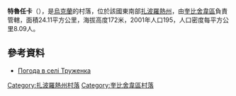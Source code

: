 {{coord|47|20|0|N|36|57|54|E|scale:100000|display=title}}

'''特魯任卡'''（{{lang-uk|Труженка}}），是[[烏克蘭|烏克蘭]]的村落，位於該國東南部[[扎波羅熱州|扎波羅熱州]]，由[[奎比舍韋區|奎比舍韋區]]負責管轄，面積24.11平方公里，海拔高度172米，2001年人口195，人口密度每平方公里8.09人。

==參考資料==
* [http://weather.in.ua/ua/zaporozhskaja/26590 Погода в селі Труженка] {{Wayback|url=http://weather.in.ua/ua/zaporozhskaja/26590 |date=20201026150359 }}

[[Category:扎波羅熱州村落|Category:扎波羅熱州村落]]
[[Category:奎比舍韋區村落|Category:奎比舍韋區村落]]


{{Zaporizhia-geo-stub}}